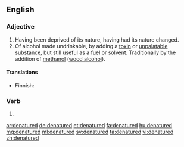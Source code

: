 ==English==

===Adjective===
{{en-adj|-}}

# Having been deprived of its nature, having had its nature changed.
# Of alcohol made undrinkable, by adding a [[toxin]] or [[unpalatable]] substance, but still useful as a fuel or solvent.  Traditionally by the addition of [[methanol]] ([[wood alcohol]]).
{{wikipedia|denatured alcohol}}

====Translations====
{{trans-top|having been deprived of its nature}}
{{trans-mid}}
{{trans-bottom}}

{{trans-top|made undrinkable}}
* Finnish: {{t|fi|denaturoitu}}
{{trans-mid}}
{{trans-bottom}}

===Verb===
{{head|en}}

# {{en-past of|denature}}

[[ar:denatured]]
[[de:denatured]]
[[et:denatured]]
[[fa:denatured]]
[[hu:denatured]]
[[mg:denatured]]
[[ml:denatured]]
[[sv:denatured]]
[[ta:denatured]]
[[vi:denatured]]
[[zh:denatured]]